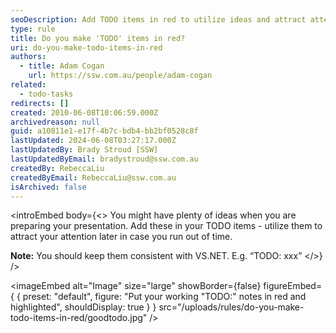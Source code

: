 ```yaml
---
seoDescription: Add TODO items in red to utilize ideas and attract attention later.
type: rule
title: Do you make 'TODO' items in red?
uri: do-you-make-todo-items-in-red
authors:
  - title: Adam Cogan
    url: https://ssw.com.au/people/adam-cogan
related:
  - todo-tasks
redirects: []
created: 2010-06-08T10:06:59.000Z
archivedreason: null
guid: a10811e1-e17f-4b7c-bdb4-bb2bf0528c8f
lastUpdated: 2024-06-08T03:27:17.000Z
lastUpdatedBy: Brady Stroud [SSW]
lastUpdatedByEmail: bradystroud@ssw.com.au
createdBy: RebeccaLiu
createdByEmail: RebeccaLiu@ssw.com.au
isArchived: false
---
```


<introEmbed
  body={<>
You might have plenty of ideas when you are preparing your presentation. Add these in your TODO items - utilize them to attract your attention later in case you run out of time.

**Note:** You should keep them consistent with VS.NET. E.g. “TODO: xxx”
  </>}
/>

<imageEmbed
  alt="Image"
  size="large"
  showBorder={false}
  figureEmbed={ {
    preset: "default",
    figure: "Put your working \"TODO:\" notes in red and highlighted",
    shouldDisplay: true
  } }
  src="/uploads/rules/do-you-make-todo-items-in-red/goodtodo.jpg"
/>
